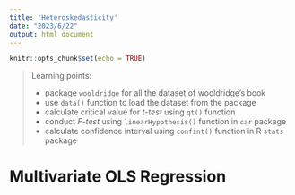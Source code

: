 ```yaml
---
title: 'Heteroskedasticity'
date: "2023/6/22"
output: html_document
---
```


```r
knitr::opts_chunk$set(echo = TRUE)
```


> Learning points:
>
> * package `wooldridge` for all the dataset of wooldridge's book
> * use `data()` function to load the dataset from the package
> * calculate critical value for *t-test* using `qt()` function
> * conduct *F-test* using `linearHypothesis()` function in `car` package
> * calculate confidence interval using `confint()` function in R `stats` package


# Multivariate OLS Regression
